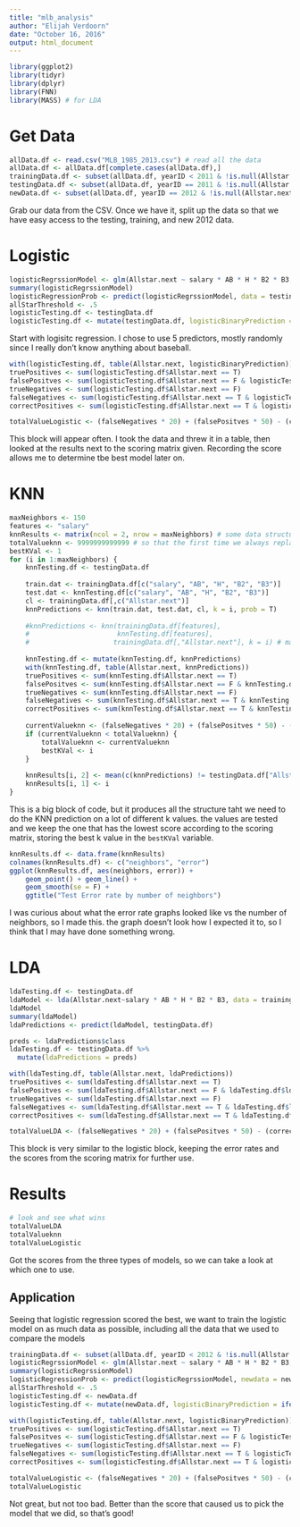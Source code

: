 ```yaml
---
title: "mlb_analysis"
author: "Elijah Verdoorn"
date: "October 16, 2016"
output: html_document
---
```


```r
library(ggplot2)
library(tidyr)
library(dplyr)
library(FNN)
library(MASS) # for LDA
```

# Get Data

```r
allData.df <- read.csv("MLB_1985_2013.csv") # read all the data
allData.df <- allData.df[complete.cases(allData.df),]
trainingData.df <- subset(allData.df, yearID < 2011 & !is.null(Allstar.next) & !is.null(salary) & !is.null(AB)) # get the training data
testingData.df <- subset(allData.df, yearID == 2011 & !is.null(Allstar.next) & !is.null(salary) & !is.null(AB)) # get the data to use to test the models
newData.df <- subset(allData.df, yearID == 2012 & !is.null(Allstar.next) & !is.null(salary) & !is.null(AB)) # get the 2012 testing data
```
Grab our data from the CSV. Once we have it, split up the data so that we have easy access to the testing, training, and new 2012 data.

# Logistic

```r
logisticRegrssionModel <- glm(Allstar.next ~ salary * AB * H * B2 * B3, family = binomial, data = testingData.df)
summary(logisticRegrssionModel)
logisticRegressionProb <- predict(logisticRegrssionModel, data = testingData.df) # why does this give 9728 results, rather than 383? I'm using testing data, right?
allStarThreshold <- .5
logisticTesting.df <- testingData.df
logisticTesting.df <- mutate(testingData.df, logisticBinaryPrediction = ifelse(logisticRegressionProb > allStarThreshold, TRUE, FALSE))
```
Start with logisitc regression. I chose to use 5 predictors, mostly randomly since I really don't know anything about baseball.

```r
with(logisticTesting.df, table(Allstar.next, logisticBinaryPrediction))
truePositives <- sum(logisticTesting.df$Allstar.next == T)
falsePositves <- sum(logisticTesting.df$Allstar.next == F & logisticTesting.df$logisticBinaryPrediction == T)
trueNegatives <- sum(logisticTesting.df$Allstar.next == F)
falseNegatives <- sum(logisticTesting.df$Allstar.next == T & logisticTesting.df$logisticBinaryPrediction == F)
correctPositives <- sum(logisticTesting.df$Allstar.next == T & logisticTesting.df$logisticBinaryPrediction == T)

totalValueLogistic <- (falseNegatives * 20) + (falsePositves * 50) - (correctPositives * 10)
```
This block will appear often. I took the data and threw it in a table, then looked at the results next to the scoring matrix given. Recording the score allows me to determine tbe best model later on.

# KNN
```r
maxNeighbors <- 150
features <- "salary"
knnResults <- matrix(ncol = 2, nrow = maxNeighbors) # some data structures to hold the results of the work
totalValueknn <- 9999999999999 # so that the first time we always replace it
bestKVal <- 1
for (i in 1:maxNeighbors) {
    knnTesting.df <- testingData.df
    
    train.dat <- trainingData.df[c("salary", "AB", "H", "B2", "B3")]
    test.dat <- knnTesting.df[c("salary", "AB", "H", "B2", "B3")]
    cl <- trainingData.df[,c("Allstar.next")]
    knnPredictions <- knn(train.dat, test.dat, cl, k = i, prob = T)
    
    #knnPredictions <- knn(trainingData.df[features],
    #                      knnTesting.df[features], 
    #                     trainingData.df[,"Allstar.next"], k = i) # make a model with knn
    
    knnTesting.df <- mutate(knnTesting.df, knnPredictions)
    with(knnTesting.df, table(Allstar.next, knnPredictions))
    truePositives <- sum(knnTesting.df$Allstar.next == T)
    falsePositves <- sum(knnTesting.df$Allstar.next == F & knnTesting.df$knnPredictions == T)
    trueNegatives <- sum(knnTesting.df$Allstar.next == F)
    falseNegatives <- sum(knnTesting.df$Allstar.next == T & knnTesting.df$knnPredictions == F)
    correctPositives <- sum(knnTesting.df$Allstar.next == T & knnTesting.df$knnPredictions == T)
    
    currentValueknn <- (falseNegatives * 20) + (falsePositves * 50) - (correctPositives * 10)
    if (currentValueknn < totalValueknn) {
        totalValueknn <- currentValueknn
        bestKVal <- i
    }
        
    knnResults[i, 2] <- mean(c(knnPredictions) != testingData.df["Allstar.next"]) # how did we do? calculate the error rate
    knnResults[i, 1] <- i
}
```
This is a big block of code, but it produces all the structure taht we need to do the KNN prediction on a lot of different k values. the values are tested and we keep the one that has the lowest score according to the scoring matrix, storing the best k value in the `bestKVal` variable.

```r
knnResults.df <- data.frame(knnResults)
colnames(knnResults.df) <- c("neighbors", "error")
ggplot(knnResults.df, aes(neighbors, error)) + 
    geom_point() + geom_line() + 
    geom_smooth(se = F) +
    ggtitle("Test Error rate by number of neighbors")
```
I was curious about what the error rate graphs looked like vs the number of neighbors, so I made this. the graph doesn't look how I expected it to, so I think that I may have done something wrong.

# LDA
```r
ldaTesting.df <- testingData.df
ldaModel <- lda(Allstar.next~salary * AB * H * B2 * B3, data = trainingData.df)
ldaModel
summary(ldaModel)
ldaPredictions <- predict(ldaModel, testingData.df)

preds <- ldaPredictions$class
ldaTesting.df <- testingData.df %>% 
  mutate(ldaPredictions = preds)

with(ldaTesting.df, table(Allstar.next, ldaPredictions))
truePositives <- sum(ldaTesting.df$Allstar.next == T)
falsePositves <- sum(ldaTesting.df$Allstar.next == F & ldaTesting.df$ldaPredictions == T)
trueNegatives <- sum(ldaTesting.df$Allstar.next == F)
falseNegatives <- sum(ldaTesting.df$Allstar.next == T & ldaTesting.df$ldaPredictions == F)
correctPositives <- sum(ldaTesting.df$Allstar.next == T & ldaTesting.df$ldaPredictions == T)

totalValueLDA <- (falseNegatives * 20) + (falsePositves * 50) - (correctPositives * 10)
```
This block is very similar to the logistic block, keeping the error rates and the scores from the scoring matrix for further use.

# Results
```r
# look and see what wins
totalValueLDA
totalValueknn
totalValueLogistic
```
Got the scores from the three types of models, so we can take a look at which one to use.

## Application
Seeing that logistic regression scored the best, we want to train the logistic model on as much data as possible, including all the data that we used to compare the models
```r
trainingData.df <- subset(allData.df, yearID < 2012 & !is.null(Allstar.next) & !is.null(salary) & !is.null(AB)) # get the data to use to make the final model
logisticRegrssionModel <- glm(Allstar.next ~ salary * AB * H * B2 * B3, family = binomial, data = trainingData.df)
summary(logisticRegrssionModel)
logisticRegressionProb <- predict(logisticRegrssionModel, newdata = newData.df)
allStarThreshold <- .5
logisticTesting.df <- newData.df
logisticTesting.df <- mutate(newData.df, logisticBinaryPrediction = ifelse(logisticRegressionProb > allStarThreshold, TRUE, FALSE))

with(logisticTesting.df, table(Allstar.next, logisticBinaryPrediction))
truePositives <- sum(logisticTesting.df$Allstar.next == T)
falsePositves <- sum(logisticTesting.df$Allstar.next == F & logisticTesting.df$logisticBinaryPrediction == T)
trueNegatives <- sum(logisticTesting.df$Allstar.next == F)
falseNegatives <- sum(logisticTesting.df$Allstar.next == T & logisticTesting.df$logisticBinaryPrediction == F)
correctPositives <- sum(logisticTesting.df$Allstar.next == T & logisticTesting.df$logisticBinaryPrediction == T)

totalValueLogistic <- (falseNegatives * 20) + (falsePositves * 50) - (correctPositives * 10)
totalValueLogistic
```
Not great, but not too bad. Better than the score that caused us to pick the model that we did, so that's good!
